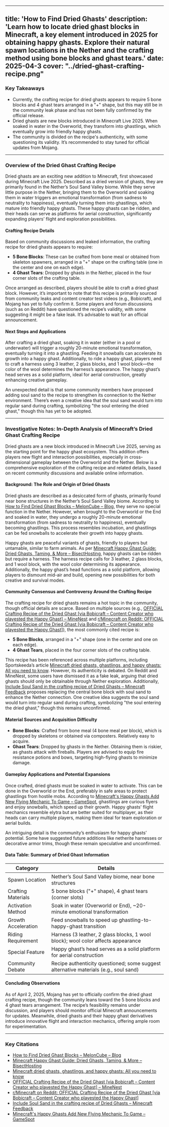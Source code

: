 
---
title: 'How to Find Dried Ghasts'
description: 'Learn how to locate dried ghast blocks in Minecraft, a key element introduced in 2025 for obtaining happy ghasts. Explore their natural spawn locations in the Nether and the crafting method using bone blocks and ghast tears.'
date: 2025-04-3
cover: "../dried-ghast-crafting-recipe.png"
---

### Key Takeaways  
- Currently, the crafting recipe for dried ghasts appears to require 5 bone blocks and 4 ghast tears arranged in a "+" shape, but this may still be in the community leak phase and has not been fully confirmed by the official release.  
- Dried ghasts are new blocks introduced in Minecraft Live 2025. When soaked in water in the Overworld, they transform into ghastlings, which eventually grow into friendly happy ghasts.  
- The community is divided on the recipe's authenticity, with some questioning its validity. It’s recommended to stay tuned for official updates from Mojang.  

---

### Overview of the Dried Ghast Crafting Recipe  
Dried ghasts are an exciting new addition to Minecraft, first showcased during Minecraft Live 2025. Described as a dried version of ghasts, they are primarily found in the Nether’s Soul Sand Valley biome. While they serve little purpose in the Nether, bringing them to the Overworld and soaking them in water triggers an emotional transformation (from sadness to neutrality to happiness), eventually turning them into ghastlings, which mature into friendly happy ghasts. These happy ghasts can be ridden, and their heads can serve as platforms for aerial construction, significantly expanding players’ flight and exploration possibilities.  

#### Crafting Recipe Details  
Based on community discussions and leaked information, the crafting recipe for dried ghasts appears to require:  
- **5 Bone Blocks**: These can be crafted from bone meal or obtained from skeleton spawners, arranged in a "+" shape on the crafting table (one in the center and one on each edge).  
- **4 Ghast Tears**: Dropped by ghasts in the Nether, placed in the four corner slots of the crafting table.  

Once arranged as described, players should be able to craft a dried ghast block. However, it’s important to note that this recipe is primarily sourced from community leaks and content creator test videos (e.g., Bobicraft), and Mojang has yet to fully confirm it. Some players and forum discussions (such as on Reddit) have questioned the recipe’s validity, with some suggesting it might be a fake leak. It’s advisable to wait for an official announcement.  

#### Next Steps and Applications  
After crafting a dried ghast, soaking it in water (either in a pool or underwater) will trigger a roughly 20-minute emotional transformation, eventually turning it into a ghastling. Feeding it snowballs can accelerate its growth into a happy ghast. Additionally, to ride a happy ghast, players need to craft a harness using 3 leather, 2 glass blocks, and 1 wool block—the color of the wool determines the harness’s appearance. The happy ghast’s head serves as a solid platform, ideal for aerial construction, greatly enhancing creative gameplay.  

An unexpected detail is that some community members have proposed adding soul sand to the recipe to strengthen its connection to the Nether environment. There’s even a creative idea that the soul sand would turn into regular sand during crafting, symbolizing "the soul entering the dried ghast," though this has yet to be adopted.  

---

### Investigative Notes: In-Depth Analysis of Minecraft’s Dried Ghast Crafting Recipe  

Dried ghasts are a new block introduced in Minecraft Live 2025, serving as the starting point for the happy ghast ecosystem. This addition offers players new flight and interaction possibilities, especially in cross-dimensional gameplay between the Overworld and the Nether. Below is a comprehensive exploration of the crafting recipe and related details, based on recent community discussions and available online information.  

#### Background: The Role and Origin of Dried Ghasts  
Dried ghasts are described as a desiccated form of ghasts, primarily found near bone structures in the Nether’s Soul Sand Valley biome. According to [How to Find Dried Ghast Blocks – MelonCube – Blog](https://www.meloncube.net/blog/how-to-find-dried-ghast-blocks/), they serve no special function in the Nether. However, when brought to the Overworld or the End and soaked in water, they undergo a roughly 20-minute emotional transformation (from sadness to neutrality to happiness), eventually becoming ghastlings. This process resembles incubation, and ghastlings can be fed snowballs to accelerate their growth into happy ghasts.  

Happy ghasts are peaceful variants of ghasts, friendly to players but untamable, similar to farm animals. As per [Minecraft Happy Ghast Guide: Dried Ghasts, Taming, & More – BisectHosting](https://www.bisecthosting.com/blog/minecraft-happy-ghast-guide-dried-ghasts-taming-more), happy ghasts can be ridden but require a harness. The harness recipe calls for 3 leather, 2 glass blocks, and 1 wool block, with the wool color determining its appearance. Additionally, the happy ghast’s head functions as a solid platform, allowing players to dismount mid-air and build, opening new possibilities for both creative and survival modes.  

#### Community Consensus and Controversy Around the Crafting Recipe  
The crafting recipe for dried ghasts remains a hot topic in the community, though official details are scarce. Based on multiple sources (e.g., [OFFICIAL Crafting Recipe of the Dried Ghast [via Bobicraft – Content Creator who playested the Happy Ghast] – MineNest](https://www.minenest.com/434790/) and [r/Minecraft on Reddit: OFFICIAL Crafting Recipe of the Dried Ghast [via Bobicraft – Content Creator who playested the Happy Ghast]](https://www.reddit.com/r/Minecraft/comments/1jihygw/official_crafting_recipe_of_the_dried_ghast_via/)), the most commonly cited recipe is:  
- **5 Bone Blocks**, arranged in a "+" shape (one in the center and one on each edge).  
- **4 Ghast Tears**, placed in the four corner slots of the crafting table.  

This recipe has been referenced across multiple platforms, including Sportskeeda’s article [Minecraft dried ghasts, ghastlings, and happy ghasts: All you need to know](https://www.sportskeeda.com/minecraft/minecraft-dried-ghasts-ghastlings-happy-ghasts-all-need-know). However, its authenticity is debated. On Reddit and MineNest, some users have dismissed it as a fake leak, arguing that dried ghasts should only be obtainable through Nether exploration. Additionally, [Include Soul Sand in the crafting recipe of Dried Ghasts – Minecraft Feedback](https://feedback.minecraft.net/hc/en-us/community/posts/35275178729485-Include-Soul-Sand-in-the-crafting-recipe-of-Dried-Ghasts) proposes replacing the central bone block with soul sand to enhance the Nether connection. One creative idea suggests the soul sand would turn into regular sand during crafting, symbolizing "the soul entering the dried ghast," though this remains unconfirmed.  

#### Material Sources and Acquisition Difficulty  
- **Bone Blocks**: Crafted from bone meal (4 bone meal per block), which is dropped by skeletons or obtained via composters. Relatively easy to acquire.  
- **Ghast Tears**: Dropped by ghasts in the Nether. Obtaining them is riskier, as ghasts attack with fireballs. Players are advised to equip fire resistance potions and bows, targeting high-flying ghasts to minimize damage.  

#### Gameplay Applications and Potential Expansions  
Once crafted, dried ghasts must be soaked in water to activate. This can be done in the Overworld or the End, preferably in safe areas to protect ghastlings from hostile mobs. According to [Minecraft's Happy Ghasts Add New Flying Mechanic To Game – GameSpot](https://www.gamespot.com/articles/minecrafts-happy-ghasts-add-new-flying-mechanic-to-game/1100-6530284/), ghastlings are curious flyers and enjoy snowballs, which speed up their growth. Happy ghasts’ flight mechanics resemble elytra but are better suited for multiplayer, as their heads can carry multiple players, making them ideal for team exploration or aerial builds.  

An intriguing detail is the community’s enthusiasm for happy ghasts’ potential. Some have suggested future additions like netherite harnesses or decorative armor trims, though these remain speculative and unconfirmed.  

#### Data Table: Summary of Dried Ghast Information  

| Category          | Details                                                                 |
|-------------------|-------------------------------------------------------------------------|
| Spawn Location    | Nether’s Soul Sand Valley biome, near bone structures                   |
| Crafting Materials| 5 bone blocks ("+" shape), 4 ghast tears (corner slots)                 |
| Activation Method | Soak in water (Overworld or End), ~20-minute emotional transformation   |
| Growth Acceleration| Feed snowballs to speed up ghastling-to-happy-ghast transition         |
| Riding Requirement| Harness (3 leather, 2 glass blocks, 1 wool block); wool color affects appearance |
| Special Feature   | Happy ghast’s head serves as a solid platform for aerial construction   |
| Community Debate  | Recipe authenticity questioned; some suggest alternative materials (e.g., soul sand) |

#### Concluding Observations  
As of April 2, 2025, Mojang has yet to officially confirm the dried ghast crafting recipe, though the community leans toward the 5 bone blocks and 4 ghast tears arrangement. The recipe’s feasibility remains under discussion, and players should monitor official Minecraft announcements for updates. Meanwhile, dried ghasts and their happy ghast derivatives introduce innovative flight and interaction mechanics, offering ample room for experimentation.  

---

### Key Citations  
- [How to Find Dried Ghast Blocks – MelonCube – Blog](https://www.meloncube.net/blog/how-to-find-dried-ghast-blocks/)  
- [Minecraft Happy Ghast Guide: Dried Ghasts, Taming, & More – BisectHosting](https://www.bisecthosting.com/blog/minecraft-happy-ghast-guide-dried-ghasts-taming-more)  
- [Minecraft dried ghasts, ghastlings, and happy ghasts: All you need to know](https://www.sportskeeda.com/minecraft/minecraft-dried-ghasts-ghastlings-happy-ghasts-all-need-know)  
- [OFFICIAL Crafting Recipe of the Dried Ghast [via Bobicraft – Content Creator who playested the Happy Ghast] – MineNest](https://www.minenest.com/434790/)  
- [r/Minecraft on Reddit: OFFICIAL Crafting Recipe of the Dried Ghast [via Bobicraft – Content Creator who playested the Happy Ghast]](https://www.reddit.com/r/Minecraft/comments/1jihygw/official_crafting_recipe_of_the_dried_ghast_via/)  
- [Include Soul Sand in the crafting recipe of Dried Ghasts – Minecraft Feedback](https://feedback.minecraft.net/hc/en-us/community/posts/35275178729485-Include-Soul-Sand-in-the-crafting-recipe-of-Dried-Ghasts)  
- [Minecraft's Happy Ghasts Add New Flying Mechanic To Game – GameSpot](https://www.gamespot.com/articles/minecrafts-happy-ghasts-add-new-flying-mechanic-to-game/1100-6530284/)
